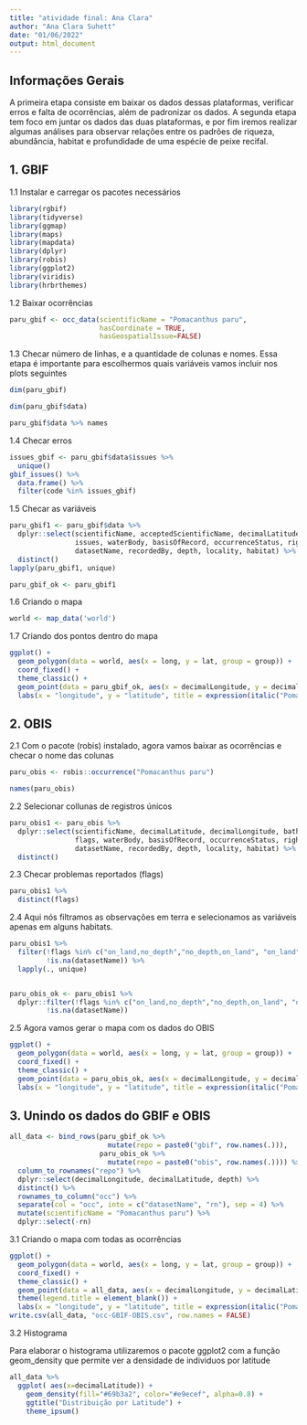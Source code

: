 ```yaml
---
title: "atividade final: Ana Clara"
author: "Ana Clara Suhett"
date: "01/06/2022"
output: html_document
---
```


## Informações Gerais 

A primeira etapa consiste em baixar os dados dessas plataformas, verificar erros e falta de ocorrências, além de padronizar os dados. 
A segunda etapa tem foco em juntar os dados das duas plataformas, e por fim iremos realizar algumas análises para observar relações entre os padrões de riqueza, abundância, habitat e profundidade de uma espécie de peixe recifal.

## 1. GBIF

1.1 Instalar e carregar os pacotes necessários 

```r
library(rgbif)
library(tidyverse)
library(ggmap)
library(maps)
library(mapdata)
library(dplyr)
library(robis)
library(ggplot2)
library(viridis)
library(hrbrthemes)


```

1.2 Baixar ocorrências 

```r
paru_gbif <- occ_data(scientificName = "Pomacanthus paru", 
                      hasCoordinate = TRUE,
                      hasGeospatialIssue=FALSE)
```

1.3 Checar número de linhas, e a quantidade de colunas e nomes. Essa etapa é importante para escolhermos quais variáveis vamos incluir nos plots seguintes

``` r
dim(paru_gbif)

dim(paru_gbif$data)

paru_gbif$data %>% names
```

1.4 Checar erros

``` r
issues_gbif <- paru_gbif$data$issues %>%
  unique()
gbif_issues() %>%
  data.frame() %>% 
  filter(code %in% issues_gbif) 
```


1.5 Checar as variáveis

``` r
paru_gbif1 <- paru_gbif$data %>%
  dplyr::select(scientificName, acceptedScientificName, decimalLatitude, decimalLongitude,
                issues, waterBody, basisOfRecord, occurrenceStatus, rightsHolder, 
                datasetName, recordedBy, depth, locality, habitat) %>% 
  distinct()
lapply(paru_gbif1, unique)
```

``` r
paru_gbif_ok <- paru_gbif1
```
1.6 Criando o mapa 

``` r

world <- map_data('world')

```

1.7 Criando dos pontos dentro do mapa 

``` r
ggplot() +
  geom_polygon(data = world, aes(x = long, y = lat, group = group)) +
  coord_fixed() +
  theme_classic() +
  geom_point(data = paru_gbif_ok, aes(x = decimalLongitude, y = decimalLatitude), color = "light blue") +
  labs(x = "longitude", y = "latitude", title = expression(italic("Pomacanthus paru")))
```

## 2. OBIS

2.1 Com o pacote (robis) instalado, agora vamos baixar as ocorrências e checar o nome das colunas 

```r
paru_obis <- robis::occurrence("Pomacanthus paru")

names(paru_obis)

```

2.2 Selecionar collunas de registros únicos 

``` r
paru_obis1 <- paru_obis %>% 
  dplyr::select(scientificName, decimalLatitude, decimalLongitude, bathymetry,
                flags, waterBody, basisOfRecord, occurrenceStatus, rightsHolder, 
                datasetName, recordedBy, depth, locality, habitat) %>% 
  distinct()
```

2.3 Checar problemas reportados (flags)


``` r
paru_obis1 %>% 
  distinct(flags)
```


2.4 Aqui nós filtramos as observações em terra e selecionamos as variáveis apenas em alguns habitats. 

``` r

paru_obis1 %>% 
  filter(!flags %in% c("on_land,no_depth","no_depth,on_land", "on_land", "on_land,depth_exceeds_bath", "depth_exceeds_bath,on_land"),
         !is.na(datasetName)) %>% 
  lapply(., unique)


paru_obis_ok <- paru_obis1 %>% 
  dplyr::filter(!flags %in% c("on_land,no_depth","no_depth,on_land", "on_land", "on_land,depth_exceeds_bath", "depth_exceeds_bath,on_land"),
         !is.na(datasetName))
```


2.5 Agora vamos gerar o mapa com os dados do OBIS


``` r
ggplot() +
  geom_polygon(data = world, aes(x = long, y = lat, group = group)) +
  coord_fixed() +
  theme_classic() +
  geom_point(data = paru_obis_ok, aes(x = decimalLongitude, y = decimalLatitude, color = waterBody)) +
  labs(x = "longitude", y = "latitude", title = expression(italic("Pomacanthus paru")))
```


## 3. Unindo os dados do GBIF e OBIS 

``` r
all_data <- bind_rows(paru_gbif_ok %>% 
                        mutate(repo = paste0("gbif", row.names(.))), 
                      paru_obis_ok %>% 
                        mutate(repo = paste0("obis", row.names(.)))) %>%
  column_to_rownames("repo") %>% 
  dplyr::select(decimalLongitude, decimalLatitude, depth) %>% 
  distinct() %>% 
  rownames_to_column("occ") %>% 
  separate(col = "occ", into = c("datasetName", "rn"), sep = 4) %>%
  mutate(scientificName = "Pomacanthus paru") %>% 
  dplyr::select(-rn)
```

3.1 Criando o mapa com todas as ocorrências 

``` r
ggplot() +
  geom_polygon(data = world, aes(x = long, y = lat, group = group)) +
  coord_fixed() +
  theme_classic() +
  geom_point(data = all_data, aes(x = decimalLongitude, y = decimalLatitude, color = datasetName)) +
  theme(legend.title = element_blank()) +
  labs(x = "longitude", y = "latitude", title = expression(italic("Pomacanthus paru")))
write.csv(all_data, "occ-GBIF-OBIS.csv", row.names = FALSE)
```


3.2 Histograma 

Para elaborar o histograma utilizaremos o pacote ggplot2 com a função geom_density que permite ver a densidade de individuos por latitude


``` r

all_data %>%
  ggplot( aes(x=decimalLatitude)) +
    geom_density(fill="#69b3a2", color="#e9ecef", alpha=0.8) +
    ggtitle("Distribuição por Latitude") +
    theme_ipsum()

```


